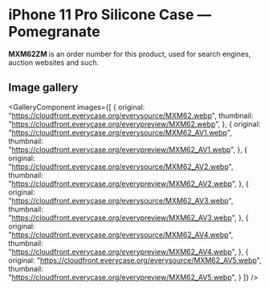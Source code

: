 
# iPhone 11 Pro Silicone Case — Pomegranate

<Callout type='info' emoji='👉🏻'>**MXM62ZM** is an order number for this product, used for search engines, auction websites and such.</Callout>

## Image gallery

<GalleryComponent
    images={[
      {
        original: "https://cloudfront.everycase.org/everysource/MXM62.webp",
        thumbnail: "https://cloudfront.everycase.org/everypreview/MXM62.webp",
      },
      {
        original: "https://cloudfront.everycase.org/everysource/MXM62_AV1.webp",
        thumbnail: "https://cloudfront.everycase.org/everypreview/MXM62_AV1.webp",
      },
      {
        original: "https://cloudfront.everycase.org/everysource/MXM62_AV2.webp",
        thumbnail: "https://cloudfront.everycase.org/everypreview/MXM62_AV2.webp",
      },
      {
        original: "https://cloudfront.everycase.org/everysource/MXM62_AV3.webp",
        thumbnail: "https://cloudfront.everycase.org/everypreview/MXM62_AV3.webp",
      },
      {
        original: "https://cloudfront.everycase.org/everysource/MXM62_AV4.webp",
        thumbnail: "https://cloudfront.everycase.org/everypreview/MXM62_AV4.webp",
      },
      {
        original: "https://cloudfront.everycase.org/everysource/MXM62_AV5.webp",
        thumbnail: "https://cloudfront.everycase.org/everypreview/MXM62_AV5.webp",
      }
    ]}
  />
